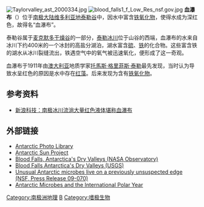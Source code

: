  
[[Image:Taylorvalley_ast_2000334.jpg|thumb]]
[[Image:blood_falls1_f_Low_Res_nsf.gov.jpg|thumb]]
'''血瀑布'''（{{lang-en|Blood Falls}}）位于[[南极大陆|南极大陆]][[维多利亚地|维多利亚地]][[泰勒谷|泰勒谷]]中，因水中富含[[铁氧化物|铁氧化物]]，使得水成为深红色，故得名“血瀑布”。

泰勒谷属于[[麦克默多干燥谷|麦克默多干燥谷]]的一部分，[[泰勒冰川|泰勒冰川]]位于山谷的西端，血瀑布的水来自冰川下约400米的一个冰封的高盐分湖泊，湖水富含[[硫|硫]]、[[铁|铁]]的化合物。这些富含铁的湖水从冰川裂缝流出，铁遇空气中的氧气被迅速氧化，便形成了这一奇观。

血瀑布于1911年由[[澳大利亚|澳大利亚]]地质学家[[托馬斯·格里菲斯·泰勒|托馬斯·格里菲斯·泰勒]]最先发现，当时认为导致水呈红色的原因是水中存在[[红藻|红藻]]。后来发现为含有[[铁氧化物|铁氧化物]]。

==参考资料==
* [http://tech.sina.com.cn/d/2010-03-10/08133923595.shtml 新浪科技：南极冰川流淌大量红色液体堪称血瀑布] {{Wayback|url=http://tech.sina.com.cn/d/2010-03-10/08133923595.shtml |date=20201006044915 }}

==外部链接==
{{commons cat|Taylor Glacier}}
* [http://photolibrary.usap.gov/Portscripts/PortWeb.dll?query&field1=Filename&op1=matches&value=BLOOD_FALLS.JPG&catalog=Antarctica&template=USAPgovMidThumbs Antarctic Photo Library] {{Wayback|url=http://photolibrary.usap.gov/Portscripts/PortWeb.dll?query&field1=Filename&op1=matches&value=BLOOD_FALLS.JPG&catalog=Antarctica&template=USAPgovMidThumbs |date=20150717120517 }}
* [http://antarcticsun.usap.gov/science/contenthandler.cfm?id=1409 Antarctic Sun Project] {{Wayback|url=http://antarcticsun.usap.gov/science/contenthandler.cfm?id=1409 |date=20181212112935 }}
* [http://earthobservatory.nasa.gov/IOTD/view.php?id=35535 Blood Falls, Antarctica's Dry Valleys ([[NASA|NASA]] Observatory)] {{Wayback|url=http://earthobservatory.nasa.gov/IOTD/view.php?id=35535 |date=20170427101621 }}
* [https://web.archive.org/web/20090508142121/https://lpdaac.usgs.gov/lpdaac/user_community/data_in_action/blood_falls_antarctica_s_dry_valleys  Blood Falls Antarctica's Dry Valleys ([[USGS|USGS]])]
* [http://www.nsf.gov/news/news_images.jsp?cntn_id=114488&org=NSF Unusual Antarctic microbes live on a previously unsuspected edge (NSF, Press Release 09-070)] {{Wayback|url=http://www.nsf.gov/news/news_images.jsp?cntn_id=114488&org=NSF |date=20210327160542 }}
* [https://web.archive.org/web/20110721043411/http://www.ipy.gov/DesktopModules/Articles/ArticleDetails.aspx?ItemID=851 Antarctic Microbes and the International Polar Year]


{{coord|77|43|S|162|16|E|display=title}}
[[Category:南极洲地理|Category:南极洲地理]]
[[Category:天體生物學|B]]
[[Category:嗜极生物|Category:嗜极生物]]